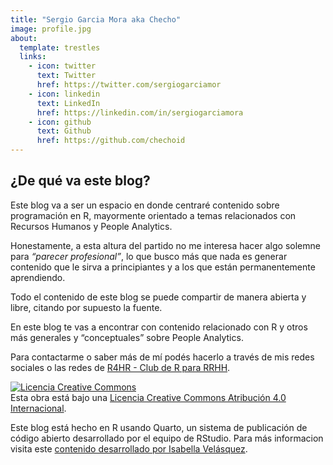 ---
title: "Sergio Garcia Mora aka Checho"
image: profile.jpg
about:
  template: trestles
  links:
    - icon: twitter
      text: Twitter
      href: https://twitter.com/sergiogarciamor
    - icon: linkedin
      text: LinkedIn
      href: https://linkedin.com/in/sergiogarciamora
    - icon: github
      text: Github
      href: https://github.com/chechoid
---

## ¿De qué va este blog?

Este blog va a ser un espacio en donde centraré contenido sobre programación en R, mayormente orientado a temas relacionados con Recursos Humanos y People Analytics.

Honestamente, a esta altura del partido no me interesa hacer algo solemne para *"parecer profesional"*, lo que busco más que nada es generar contenido que le sirva a principiantes y a los que están permanentemente aprendiendo.

Todo el contenido de este blog se puede compartir de manera abierta y libre, citando por supuesto la fuente.

En este blog te vas a encontrar con contenido relacionado con R y otros más generales y "conceptuales" sobre People Analytics.

Para contactarme o saber más de mí podés hacerlo a través de mis redes sociales o las redes de [R4HR - Club de R para RRHH](https://linktr.ee/r4hrclub).

<a rel="license" href="http://creativecommons.org/licenses/by/4.0/"><img src="https://i.creativecommons.org/l/by/4.0/88x31.png" alt="Licencia Creative Commons" style="border-width:0"/></a><br />Esta obra está bajo una <a rel="license" href="http://creativecommons.org/licenses/by/4.0/">Licencia Creative Commons Atribución 4.0 Internacional</a>.

Este blog está hecho en R usando Quarto, un sistema de publicación de código abierto desarrollado por el equipo de RStudio. Para más informacion visita este [contenido desarrollado por Isabella Velásquez](https://ivelasq.quarto.pub/building-a-blog-with-quarto/intro.html).
